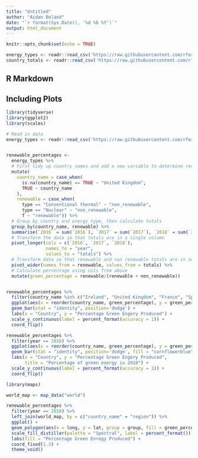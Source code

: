 ```yaml
---
title: "Untitled"
author: "Aidan Boland"
date: "`r format(Sys.Date(), '%d %b %Y')`"
output: html_document
---
```


```r
knitr::opts_chunk$set(echo = TRUE)

energy_types <- readr::read_csv('https://raw.githubusercontent.com/rfordatascience/tidytuesday/master/data/2020/2020-08-04/energy_types.csv')
country_totals <- readr::read_csv('https://raw.githubusercontent.com/rfordatascience/tidytuesday/master/data/2020/2020-08-04/country_totals.csv')
```

## R Markdown

## Including Plots


```r
library(tidyverse)
library(ggplot2)
library(scales)

# Read in data
energy_types <- readr::read_csv('https://raw.githubusercontent.com/rfordatascience/tidytuesday/master/data/2020/2020-08-04/energy_types.csv')


renewable_percentages <- 
  energy_types %>%
  # First tidy up country names and add a new variable to determine renewable
  mutate(
    country_name = case_when(
      is.na(country_name) == TRUE ~ "United Kingdom",
      TRUE ~ country_name
    ),
    renewable = case_when(
      type == "Conventional thermal" ~ "non_renewable",
      type == "Nuclear" ~ "non_renewable",
      T ~ "renewable")) %>%
  # Group by country and energy type, then calculate totals
  group_by(country_name, renewable) %>%
  summarise(`2016` = sum(`2016`), `2017` = sum(`2017`), `2018` = sum(`2018`)) %>%
  # Transform the data so that totals are in a single column
  pivot_longer(cols = c(`2016`, `2017`, `2018`),
               names_to = "year",
               values_to = "totals") %>%
  # Transform data so that renewable and non renewable totals are in separate cols
  pivot_wider(names_from = renewable, values_from = totals) %>%
  # Calculate percentage using cols from above
  mutate(green_percentage = renewable/(renewable + non_renewable))


renewable_percentages %>%
  filter(country_name %in% c("Ireland", "United Kingdom", "France", "Spain", "Portugal", "Germany", "Denmark", "Netherlands")) %>%
  ggplot(aes(x = reorder(country_name, green_percentage), y = green_percentage, fill = year)) +
  geom_bar(stat = "identity", position='dodge') +
  labs(x = "Country", y = "Percentage Green Engery Produced") + 
  scale_y_continuous(label = percent_format(accuracy = 1)) +
  coord_flip()

renewable_percentages %>%
  filter(year == 2018) %>%
  ggplot(aes(x = reorder(country_name, green_percentage), y = green_percentage)) +
  geom_bar(stat = "identity", position='dodge', fill = "cornflowerblue") +
  labs(x = "Country", y = "Percentage Green Engery Produced", 
       title = "Percentage of green energy in 2018") + 
  scale_y_continuous(label = percent_format(accuracy = 1)) +
  coord_flip()
```




```r
library(maps)

world_map <- map_data("world")

renewable_percentages %>%
  filter(year == 2018) %>%
  left_join(world_map, by = c("country_name" = "region")) %>%
  ggplot() + 
  geom_polygon(aes(x = long, y = lat, group = group, fill = green_percentage)) +
  scale_fill_distiller(palette = "Spectral", label = percent_format()) +
  labs(fill = "Percentage Green Enregy Produced") +
  coord_fixed(1.3) +
  theme_void()
```
